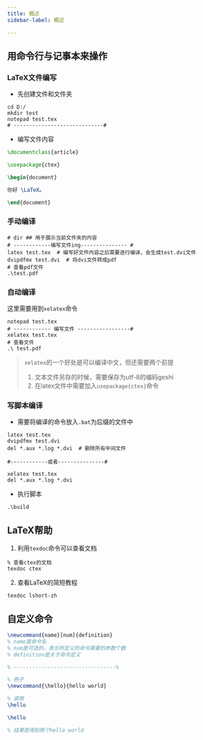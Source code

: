 ```yaml
---
title: 概述
sidebar-label: 概述

---
```


## 用命令行与记事本来操作
### LaTeX文件编写
+ 先创建文件和文件夹
```shell
cd D:/
mkdir test
notepad test.tex
# -----------------------------#
```
+ 编写文件内容
```latex
\documentclass{article}

\usepackage{ctex}

\begin{document}

你好 \LaTeX。

\end{document}
```

### 手动编译
```shell
# dir ## 用于展示当前文件夹的内容
# ------------编写文件ing--------------- #
latex test.tex  # 编写好文件内容之后需要进行编译，会生成test.dvi文件
dvipdfmx test.dvi  # 将dvi文件转成pdf
# 查看pdf文件
.\test.pdf
```
### 自动编译
这里需要用到`xelatex`命令
```shell
notepad test.tex
# ------------ 编写文件 -----------------#
xelatex test.tex
# 查看文件
.\ test.pdf
```
> `xelatex`的一个好处是可以编译中文，但还需要两个前提
> 1. 文本文件另存的时候，需要保存为utf-8的编码geshi 
> 2. 在latex文件中需要加入`usepackage{ctex}`命令

### 写脚本编译
+ 需要将编译的命令放入`.bat`为后缀的文件中
```shell title='build.bat'
latex test.tex
dvipdfmx test.dvi
del *.aux *.log *.dvi  # 删除所有中间文件

#------------或者---------------#

xelatex test.tex
del *.aux *.log *.dvi
```
+ 执行脚本
```shell
.\build
```

## LaTeX帮助
1. 利用`texdoc`命令可以查看文档
```shell
% 查看ctex的文档
texdoc ctex
```
2. 查看LaTeX的简短教程
```shell
texdoc lshort-zh
```

## 自定义命令
```latex
\newcommand{name}[num]{definition}
% name是命令名
% num是可选的，表示所定义的命令需要的参数个数
% definition是关于命令定义

% ---------------------------------% 

% 例子
\newcommand{\hello}{hello world}

% 调用
\hello

\hello 

% 结果是得到两个hello world
```


